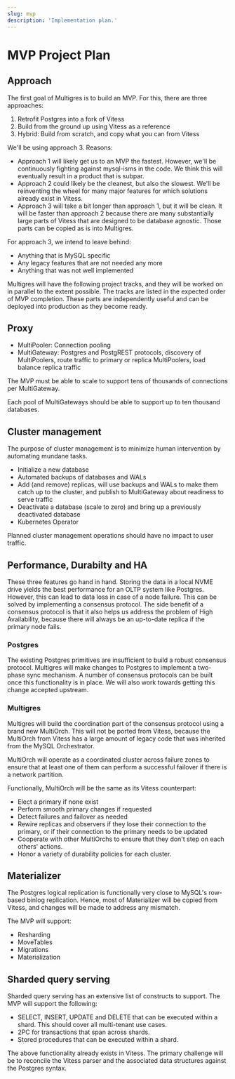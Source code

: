 ```yaml
---
slug: mvp
description: 'Implementation plan.'
---
```


# MVP Project Plan

## Approach

The first goal of Multigres is to build an MVP. For this, there are three approaches:

1. Retrofit Postgres into a fork of Vitess
2. Build from the ground up using Vitess as a reference
3. Hybrid: Build from scratch, and copy what you can from Vitess

We'll be using approach 3. Reasons:

- Approach 1 will likely get us to an MVP the fastest. However, we'll be continuously fighting against mysql-isms in the code. We think this will eventually result in a product that is subpar.
- Approach 2 could likely be the cleanest, but also the slowest. We'll be reinventing the wheel for many major features for which solutions already exist in Vitess.
- Approach 3 will take a bit longer than approach 1, but it will be clean. It will be faster than approach 2 because there are many substantially large parts of Vitess that are designed to be database agnostic. Those parts can be copied as is into Multigres.

For approach 3, we intend to leave behind:

- Anything that is MySQL specific
- Any legacy features that are not needed any more
- Anything that was not well implemented

Multigres will have the following project tracks, and they will be worked on in parallel to the extent possible. The tracks are listed in the expected order of MVP completion. These parts are independently useful and can be deployed into production as they become ready.

## Proxy

- MultiPooler: Connection pooling
- MultiGateway: Postgres and PostgREST protocols, discovery of MultiPoolers, route traffic to primary or replica MultiPoolers, load balance replica traffic

The MVP must be able to scale to support tens of thousands of connections per MultiGateway.

Each pool of MultiGateways should be able to support up to ten thousand databases.

## Cluster management

The purpose of cluster management is to minimize human intervention by automating mundane tasks.

- Initialize a new database
- Automated backups of databases and WALs
- Add (and remove) replicas, will use backups and WALs to make them catch up to the cluster, and publish to MultiGateway about readiness to serve traffic
- Deactivate a database (scale to zero) and bring up a previously deactivated database
- Kubernetes Operator

Planned cluster management operations should have no impact to user traffic.

## Performance, Durabilty and HA

These three features go hand in hand. Storing the data in a local NVME drive yields the best performance for an OLTP system like Postgres. However, this can lead to data loss in case of a node failure. This can be solved by implementing a consensus protocol. The side benefit of a consensus protocol is that it also helps us address the problem of High Availability, because there will always be an up-to-date replica if the primary node fails.

### Postgres

The existing Postgres primitives are insufficient to build a robust consensus protocol. Multigres will make changes to Postgres to implement a two-phase sync mechanism. A number of consensus protocols can be built once this functionality is in place. We will also work towards getting this change accepted upstream.

### Multigres

Multigres will build the coordination part of the consensus protocol using a brand new MultiOrch. This will not be ported from Vitess, because the MultiOrch from Vitess has a large amount of legacy code that was inherited from the MySQL Orchestrator.

MultiOrch will operate as a coordinated cluster across failure zones to ensure that at least one of them can perform a successful failover if there is a network partition.

Functionally, MultiOrch will be the same as its Vitess counterpart:

- Elect a primary if none exist
- Perform smooth primary changes if requested
- Detect failures and failover as needed
- Rewire replicas and observers if they lose their connection to the primary, or if their connection to the primary needs to be updated
- Cooperate with other MultiOrchs to ensure that they don't step on each others' actions.
- Honor a variety of durability policies for each cluster.

## Materializer

The Postgres logical replication is functionally very close to MySQL's row-based binlog replication. Hence, most of Materializer will be copied from Vitess, and changes will be made to address any mismatch.

The MVP will support:

- Resharding
- MoveTables
- Migrations
- Materialization

## Sharded query serving

Sharded query serving has an extensive list of constructs to support. The MVP will support the following:

- SELECT, INSERT, UPDATE and DELETE that can be executed within a shard. This should cover all multi-tenant use cases.
- 2PC for transactions that span across shards.
- Stored procedures that can be executed within a shard.

The above functionality already exists in Vitess. The primary challenge will be to reconcile the Vitess parser and the associated data structures against the Postgres syntax.
